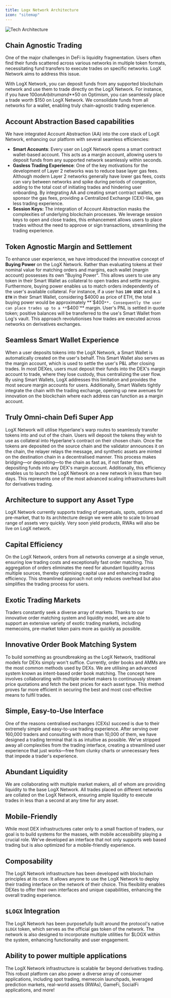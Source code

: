```yaml
---
title: Logx Network Architecture
icon: "sitemap"  
---
```


![Tech Architecture](../images/techarch.png)
## **Chain Agnostic Trading**

One of the major challenges in DeFi is liquidity fragmentation. Users often find their funds scattered across various networks in multiple token formats, necessitating fund transfers to execute trades on specific networks. LogX Network aims to address this issue.

With LogX Network, you can deposit funds from any supported blockchain network and use them to trade directly on the LogX Network. For instance, if you have $100 on Arbitrum and *$*50 on Optimism, you can seamlessly place a trade worth $150 on LogX Network. We consolidate funds from all networks for a wallet, enabling truly chain-agnostic trading experience.

## **Account Abstraction Based capabilities**

We have integrated Account Abstraction (AA) into the core stack of LogX Network, enhancing our platform with several seamless efficiencies:

- **Smart Accounts**: Every user on LogX Network opens a smart contract wallet-based account. This acts as a margin account, allowing users to deposit funds from any supported network seamlessly within seconds.
- **Gasless Trading Experience**: One of the key motivations for the development of Layer 2 networks was to reduce base layer gas fees. Although modern Layer 2 networks generally have lower gas fees, costs can vary between networks and spike during periods of congestion, adding to the total cost of initiating trades and hindering user onboarding. By integrating AA and creating smart contract wallets, we sponsor the gas fees, providing a Centralized Exchange (CEX)-like, gas less trading experience.
- **Session Keys:** The integration of Account Abstraction masks the complexities of underlying blockchain processes. We leverage session keys to open and close trades, this enhancement allows users to place trades without the need to approve or sign transactions, streamlining the trading experience.

## **Token Agnostic Margin and Settlement**

To enhance user experience, we have introduced the innovative concept of **Buying Power** on the LogX Network. Rather than evaluating tokens at their nominal value for matching orders and margins, each wallet (margin account) possesses its own "Buying Power". This allows users to use any token in their Smart Wallet as collateral to open trades and settle margins. Furthermore, buying power enables us to match orders independently of the user's available collateral. For instance, if a user has **`100 USDC`** and **`0.1 ETH`** in their Smart Wallet, considering $4000 as price of ETH, the total buying power would be approximately **`$400`**. Consequently the user can place trades up to a **`$400`** margin. User's PNL is settled in quote token; positive balances will be transferred to the use's Smart Wallet from Log's vault. This approach revolutionises how trades are executed across networks on derivatives exchanges.

## **Seamless Smart Wallet Experience**

When a user deposits tokens into the LogX Network, a Smart Wallet is automatically created on the user's behalf. This Smart Wallet also serves as the margin account, which is used to settle the user's P&L after closing trades. In most DEXes, users must deposit their funds into the DEX's margin account to trade, where they lose custody, thus centralizing the user flow. By using Smart Wallets, LogX addresses this limitation and provides the most secure margin accounts for users. Additionally, Smart Wallets tightly integrate the chain with the trading exchange, opening up new avenues for innovation on the blockchain where each address can function as a margin account.

## **Truly Omni-chain Defi Super App**

LogX Network will utilise Hyperlane's warp routes to seamlessly transfer tokens into and out of the chain. Users will deposit the tokens they wish to use as collateral into Hyperlane's contract on their chosen chain. Once the tokens are deposited on the source chain and the validator announces it on the chain, the relayer relays the message, and synthetic assets are minted on the destination chain in a decentralised manner. This process makes bridging—or depositing—to the chain as fast as, if not faster than, depositing funds into any DEX's margin account. Additionally, this efficiency enables us to launch the LogX Network on a new network in less than two days. This represents one of the most advanced scaling infrastructures built for derivatives trading.

## **Architecture to support any Asset Type**

LogX Network currently supports trading of perpetuals, spots, options and pre-market, that to its architecture design we were able to scale to broad range of assets very quickly. Very soon yield products, RWAs will also be live on LogX network.

## **Capital Efficiency**

On the LogX Network, orders from all networks converge at a single venue, ensuring low trading costs and exceptionally fast order matching. This aggregation of orders eliminates the need for abundant liquidity across multiple sources, thereby optimising capital use and enhancing trading efficiency. This streamlined approach not only reduces overhead but also simplifies the trading process for users.

## **Exotic Trading Markets**

Traders constantly seek a diverse array of markets. Thanks to our innovative order matching system and liquidity model, we are able to support an extensive variety of exotic trading markets, including memecoins, pre-market token pairs more as quickly as possible.

## **Innovative Order Book Matching System**

To build something as groundbreaking as the LogX Network, traditional models for DEXs simply won't suffice. Currently, order books and AMMs are the most common methods used by DEXs. We are utilising an advanced system known as intent-based order book matching. The concept here involves collaborating with multiple market makers to continuously stream price quotations and fetch the best prices for each asset type. This method proves far more efficient in securing the best and most cost-effective means to fulfil trades.

## **Simple, Easy-to-Use Interface**

One of the reasons centralised exchanges (CEXs) succeed is due to their extremely simple and easy-to-use trading experience. After serving over 160,000 traders and consulting with more than 10,000 of them, we have designed a trading terminal that is as intuitive as possible. We've stripped away all complexities from the trading interface, creating a streamlined user experience that just works—free from clunky charts or unnecessary fees that impede a trader's experience.

## **Abundant Liquidity**

We are collaborating with multiple market makers, all of whom are providing liquidity to the base LogX Network. All trades placed on different networks are collated on the LogX Network, ensuring ample liquidity to execute trades in less than a second at any time for any asset.

## **Mobile-Friendly**

While most DEX infrastructures cater only to a small fraction of traders, our goal is to build systems for the masses, with mobile accessibility playing a crucial role. We've developed an interface that not only supports web based trading but is also optimized for a mobile-friendly experience.

## **Composability**

The LogX Network infrastructure has been developed with blockchain principles at its core. It allows anyone to use the LogX Network to deploy their trading interface on the network of their choice. This flexibility enables DEXes to offer their own interfaces and unique capabilities, enhancing the overall trading experience.

## **`$LOGX` Integration**

The LogX Network has been purposefully built around the protocol's native `$LOGX` token, which serves as the official gas token of the network. The network is also designed to incorporate multiple utilities for $LOGX within the system, enhancing functionality and user engagement.

## **Ability to power multiple applications**

The LogX Network infrastructure is scalable far beyond derivatives trading. This robust platform can also power a diverse array of consumer applications, including spot trading, memecoin launchpads, leveraged prediction markets, real-world assets (RWAs), GameFi, SocialFi applications, and more!